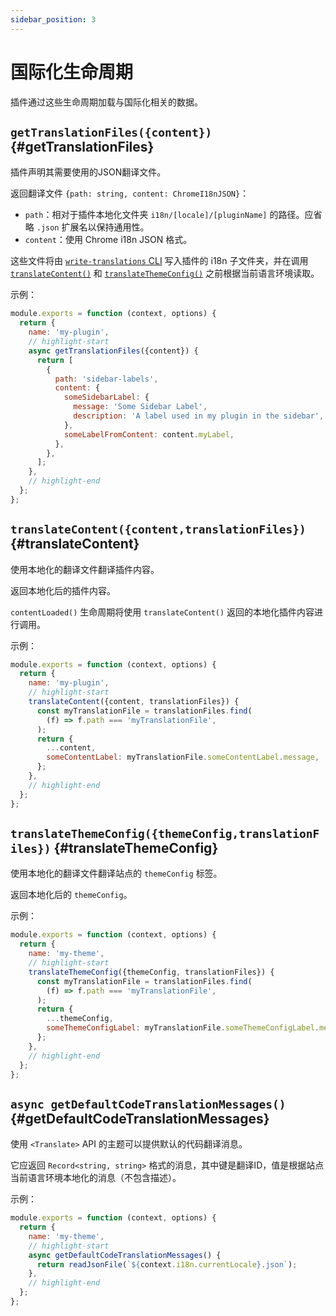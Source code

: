```yaml
---
sidebar_position: 3
---
```


# 国际化生命周期

插件通过这些生命周期加载与国际化相关的数据。

## `getTranslationFiles({content})` {#getTranslationFiles}

插件声明其需要使用的JSON翻译文件。

返回翻译文件 `{path: string, content: ChromeI18nJSON}`：

- `path`：相对于插件本地化文件夹 `i18n/[locale]/[pluginName]` 的路径。应省略 `.json` 扩展名以保持通用性。
- `content`：使用 Chrome i18n JSON 格式。

这些文件将由 [`write-translations` CLI](../../cli.mdx#docusaurus-write-translations-sitedir) 写入插件的 i18n 子文件夹，并在调用 [`translateContent()`](#translateContent) 和 [`translateThemeConfig()`](#translateThemeConfig) 之前根据当前语言环境读取。

示例：

```js
module.exports = function (context, options) {
  return {
    name: 'my-plugin',
    // highlight-start
    async getTranslationFiles({content}) {
      return [
        {
          path: 'sidebar-labels',
          content: {
            someSidebarLabel: {
              message: 'Some Sidebar Label',
              description: 'A label used in my plugin in the sidebar',
            },
            someLabelFromContent: content.myLabel,
          },
        },
      ];
    },
    // highlight-end
  };
};
```

## `translateContent({content,translationFiles})` {#translateContent}

使用本地化的翻译文件翻译插件内容。

返回本地化后的插件内容。

`contentLoaded()` 生命周期将使用 `translateContent()` 返回的本地化插件内容进行调用。

示例：

```js
module.exports = function (context, options) {
  return {
    name: 'my-plugin',
    // highlight-start
    translateContent({content, translationFiles}) {
      const myTranslationFile = translationFiles.find(
        (f) => f.path === 'myTranslationFile',
      );
      return {
        ...content,
        someContentLabel: myTranslationFile.someContentLabel.message,
      };
    },
    // highlight-end
  };
};
```

## `translateThemeConfig({themeConfig,translationFiles})` {#translateThemeConfig}

使用本地化的翻译文件翻译站点的 `themeConfig` 标签。

返回本地化后的 `themeConfig`。

示例：

```js
module.exports = function (context, options) {
  return {
    name: 'my-theme',
    // highlight-start
    translateThemeConfig({themeConfig, translationFiles}) {
      const myTranslationFile = translationFiles.find(
        (f) => f.path === 'myTranslationFile',
      );
      return {
        ...themeConfig,
        someThemeConfigLabel: myTranslationFile.someThemeConfigLabel.message,
      };
    },
    // highlight-end
  };
};
```

## `async getDefaultCodeTranslationMessages()` {#getDefaultCodeTranslationMessages}

使用 `<Translate>` API 的主题可以提供默认的代码翻译消息。

它应返回 `Record<string, string>` 格式的消息，其中键是翻译ID，值是根据站点当前语言环境本地化的消息（不包含描述）。

示例：

```js
module.exports = function (context, options) {
  return {
    name: 'my-theme',
    // highlight-start
    async getDefaultCodeTranslationMessages() {
      return readJsonFile(`${context.i18n.currentLocale}.json`);
    },
    // highlight-end
  };
};
```